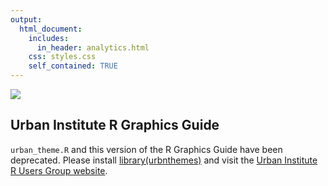 ```yaml
---
output:
  html_document:
    includes:
      in_header: analytics.html  	
    css: styles.css
    self_contained: TRUE
---
```


<link rel="stylesheet" href="//fonts.googleapis.com/css?family=Lato" />

<div id="header">
![](images/urban-institute-logo.png)
</div>

## Urban Institute R Graphics Guide

`urban_theme.R` and this version of the R Graphics Guide have been deprecated. Please install [library(urbnthemes)](https://github.com/UI-Research/urbnthemes) and visit the [Urban Institute R Users Group website](https://ui-research.github.io/r-at-urban/graphics-guide.html). 


